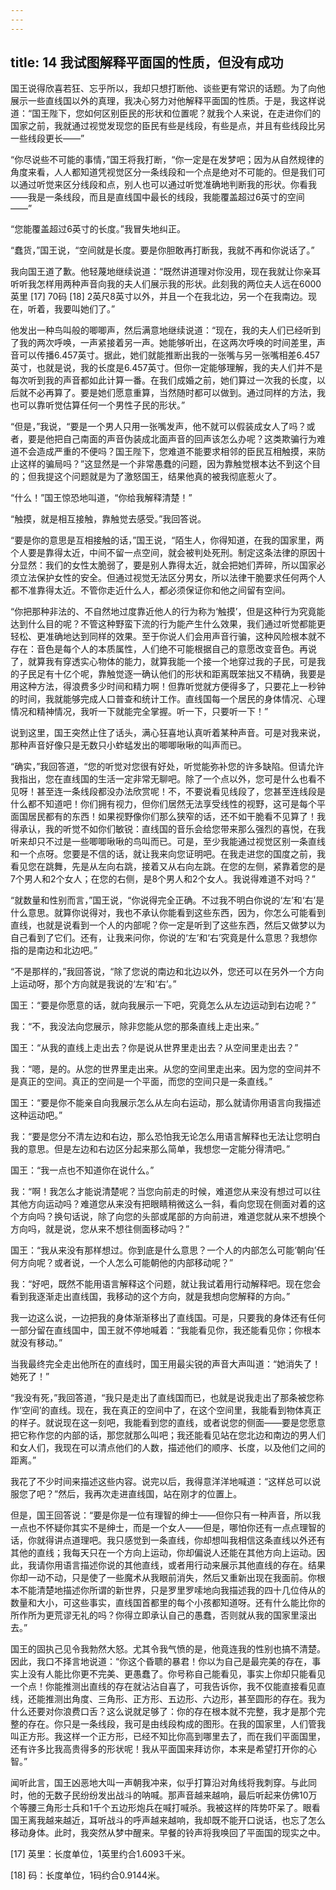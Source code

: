 ```yaml
---
---
---
```

title: 14 我试图解释平面国的性质，但没有成功
---




国王说得欣喜若狂、忘乎所以，我却只想打断他、谈些更有常识的话题。为了向他展示一些直线国以外的真理，我决心努力对他解释平面国的性质。于是，我这样说道：“国王陛下，您如何区别臣民的形状和位置呢？就我个人来说，在走进你们的国家之前，我就通过视觉发现您的臣民有些是线段，有些是点，并且有些线段比另一些线段更长——”

“你尽说些不可能的事情，”国王将我打断，“你一定是在发梦吧；因为从自然规律的角度来看，人人都知道凭视觉区分一条线段和一个点是绝对不可能的。但是我们可以通过听觉来区分线段和点，别人也可以通过听觉准确地判断我的形状。你看我——我是一条线段，而且是直线国中最长的线段，我能覆盖超过6英寸的空间——”

“您能覆盖超过6英寸的长度。”我冒失地纠正。

“蠢货，”国王说，“空间就是长度。要是你胆敢再打断我，我就不再和你说话了。”

我向国王道了歉。他轻蔑地继续说道：“既然讲道理对你没用，现在我就让你亲耳听听我怎样用两种声音向我的夫人们展示我的形状。此刻我的两位夫人远在6000英里 [17] 70码 [18] 2英尺8英寸以外，并且一个在我北边，另一个在我南边。现在，听着，我要叫她们了。”

他发出一种鸟叫般的唧唧声，然后满意地继续说道：“现在，我的夫人们已经听到了我的两次呼唤，一声紧接着另一声。她能够听出，在这两次呼唤的时间差里，声音可以传播6.457英寸。据此，她们就能推断出我的一张嘴与另一张嘴相差6.457英寸，也就是说，我的长度是6.457英寸。但你一定能够理解，我的夫人们并不是每次听到我的声音都如此计算一番。在我们成婚之前，她们算过一次我的长度，以后就不必再算了。要是她们愿意重算，当然随时都可以做到。通过同样的方法，我也可以靠听觉估算任何一个男性子民的形状。”

“但是，”我说，“要是一个男人只用一张嘴发声，他不就可以假装成女人了吗？或者，要是他把自己南面的声音伪装成北面声音的回声该怎么办呢？这类欺骗行为难道不会造成严重的不便吗？国王陛下，您难道不能要求相邻的臣民互相触摸，来防止这样的骗局吗？”这显然是一个非常愚蠢的问题，因为靠触觉根本达不到这个目的；但我提这个问题就是为了激怒国王，结果他真的被我彻底惹火了。

“什么！”国王惊恐地叫道，“你给我解释清楚！”

“触摸，就是相互接触，靠触觉去感受。”我回答说。

“要是你的意思是互相接触的话，”国王说，“陌生人，你得知道，在我的国家里，两个人要是靠得太近，中间不留一点空间，就会被判处死刑。制定这条法律的原因十分显然：我们的女性太脆弱了，要是别人靠得太近，就会把她们弄碎，所以国家必须立法保护女性的安全。但通过视觉无法区分男女，所以法律干脆要求任何两个人都不准靠得太近。不管你走近什么人，都必须保证你和他之间留有空间。

“你把那种非法的、不自然地过度靠近他人的行为称为‘触摸’，但是这种行为究竟能达到什么目的呢？不管这种野蛮下流的行为能产生什么效果，我们通过听觉都能更轻松、更准确地达到同样的效果。至于你说人们会用声音行骗，这种风险根本就不存在：音色是每个人的本质属性，人们绝不可能根据自己的意愿改变音色。再说了，就算我有穿透实心物体的能力，就算我能一个接一个地穿过我的子民，可是我的子民足有十亿个呢，靠触觉逐一确认他们的形状和距离既笨拙又不精确，我要是用这种方法，得浪费多少时间和精力啊！但靠听觉就方便得多了，只要花上一秒钟的时间，我就能够完成人口普查和统计工作。直线国每一个居民的身体情况、心理情况和精神情况，我听一下就能完全掌握。听一下，只要听一下！”

说到这里，国王突然止住了话头，满心狂喜地认真听着某种声音。可是对我来说，那种声音好像只是无数只小蚱蜢发出的唧唧啾啾的叫声而已。

“确实，”我回答道，“您的听觉对您很有好处，听觉能弥补您的许多缺陷。但请允许我指出，您在直线国的生活一定非常无聊吧。除了一个点以外，您可是什么也看不见呀！甚至连一条线段都没办法欣赏呢！不，不要说看见线段了，您甚至连线段是什么都不知道吧！你们拥有视力，但你们居然无法享受线性的视野，这可是每个平面国居民都有的东西！如果视野像你们那么狭窄的话，还不如干脆看不见算了！我得承认，我的听觉不如你们敏锐：直线国的音乐会给您带来那么强烈的喜悦，在我听来却只不过是一些唧唧啾啾的鸟叫而已。可是，至少我能通过视觉区别一条直线和一个点呀。您要是不信的话，就让我来向您证明吧。在我走进您的国度之前，我看见您在跳舞，先是从左向右跳，接着又从右向左跳。在您的左侧，紧靠着您的是7个男人和2个女人；在您的右侧，是8个男人和2个女人。我说得难道不对吗？”

“就数量和性别而言，”国王说，“你说得完全正确。不过我不明白你说的‘左’和‘右’是什么意思。就算你说得对，我也不承认你能看到这些东西，因为，你怎么可能看到直线，也就是说看到一个人的内部呢？你一定是听到了这些东西，然后又做梦以为自己看到了它们。还有，让我来问你，你说的‘左’和‘右’究竟是什么意思？我想你指的是南边和北边吧。”

“不是那样的，”我回答说，“除了您说的南边和北边以外，您还可以在另外一个方向上运动呀，那个方向就是我说的‘左’和‘右’。”

国王：“要是你愿意的话，就向我展示一下吧，究竟怎么从左边运动到右边呢？”

我：“不，我没法向您展示，除非您能从您的那条直线上走出来。”

国王：“从我的直线上走出去？你是说从世界里走出去？从空间里走出去？”

我：“嗯，是的。从您的世界里走出来。从您的空间里走出来。因为您的空间并不是真正的空间。真正的空间是一个平面，而您的空间只是一条直线。”

国王：“要是你不能亲自向我展示怎么从左向右运动，那么就请你用语言向我描述这种运动吧。”

我：“要是您分不清左边和右边，那么恐怕我无论怎么用语言解释也无法让您明白我的意思。但是左边和右边区分起来那么简单，我想您一定能分得清吧。”

国王：“我一点也不知道你在说什么。”

我：“啊！我怎么才能说清楚呢？当您向前走的时候，难道您从来没有想过可以往其他方向运动吗？难道您从来没有把眼睛稍微这么一斜，看向您现在侧面对着的这个方向吗？换句话说，除了向您的头部或尾部的方向前进，难道您就从来不想换个方向吗，就是说，您从来不想往侧面移动吗？”

国王：“我从来没有那样想过。你到底是什么意思？一个人的内部怎么可能‘朝向’任何方向呢？或者说，一个人怎么可能朝他的内部移动呢？”

我：“好吧，既然不能用语言解释这个问题，就让我试着用行动解释吧。现在您会看到我逐渐走出直线国，我移动的这个方向，就是我想向您解释的方向。”

我一边这么说，一边把我的身体渐渐移出了直线国。可是，只要我的身体还有任何一部分留在直线国中，国王就不停地喊着：“我能看见你，我还能看见你；你根本就没有移动。”

当我最终完全走出他所在的直线时，国王用最尖锐的声音大声叫道：“她消失了！她死了！”

“我没有死，”我回答道，“我只是走出了直线国而已，也就是说我走出了那条被您称作‘空间’的直线。现在，我在真正的空间中了，在这个空间里，我能看到物体真正的样子。就说现在这一刻吧，我能看到您的直线，或者说您的侧面——要是您愿意把它称作您的内部的话，那您就那么叫吧；我还能看见站在您北边和南边的男人们和女人们，我现在可以清点他们的人数，描述他们的顺序、长度，以及他们之间的距离。”



我花了不少时间来描述这些内容。说完以后，我得意洋洋地喊道：“这样总可以说服您了吧？”然后，我再次走进直线国，站在刚才的位置上。

但是，国王回答说：“要是你是一位有理智的绅士——但你只有一种声音，所以我一点也不怀疑你其实不是绅士，而是一个女人——但是，哪怕你还有一点点理智的话，你就得讲点道理吧。我只感觉到一条直线，你却想叫我相信这条直线以外还有其他的直线；我每天只在一个方向上运动，你却偏说人还能在其他方向上运动。因此，我请你用语言描述你说的其他直线，或者用行动来展示其他直线的存在。结果你却一动不动，只是使了一些魔术从我眼前消失，然后又重新出现在我面前。你根本不能清楚地描述你所谓的新世界，只是罗里罗嗦地向我描述我的四十几位侍从的数量和大小，可这些事实，直线国首都里的每个小孩都知道呀。还有什么能比你的所作所为更荒谬无礼的吗？你得立即承认自己的愚蠢，否则就从我的国家里滚出去。”

国王的固执己见令我勃然大怒。尤其令我气愤的是，他竟连我的性别也搞不清楚。因此，我口不择言地说道：“你这个昏聩的暴君！你以为自己是最完美的存在，事实上没有人能比你更不完美、更愚蠢了。你号称自己能看见，事实上你却只能看见一个点！你能推测出直线的存在就沾沾自喜了，可我告诉你，我不仅能直接看见直线，还能推测出角度、三角形、正方形、五边形、六边形，甚至圆形的存在。我为什么还要对你浪费口舌？这么说就足够了：你的存在根本就不完整，我才是那个完整的存在。你只是一条线段，我可是由线段构成的图形。在我的国家里，人们管我叫正方形。我这样一个正方形，已经不知比你高到哪里去了，而在我们平面国里，还有许多比我高贵得多的形状呢！我从平面国来拜访你，本来是希望打开你的心智。”

闻听此言，国王凶恶地大叫一声朝我冲来，似乎打算沿对角线将我刺穿。与此同时，他的无数子民纷纷发出战斗的呐喊。那声音越来越响，最后听起来仿佛10万个等腰三角形士兵和1千个五边形炮兵在喊打喊杀。我被这样的阵势吓呆了。眼看国王离我越来越近，耳听战斗的呼声越来越响，我却既不能开口说话，也忘了怎么移动身体。此时，我突然从梦中醒来。早餐的铃声将我唤回了平面国的现实之中。

[17] 英里：长度单位，1英里约合1.6093千米。

[18] 码：长度单位，1码约合0.9144米。